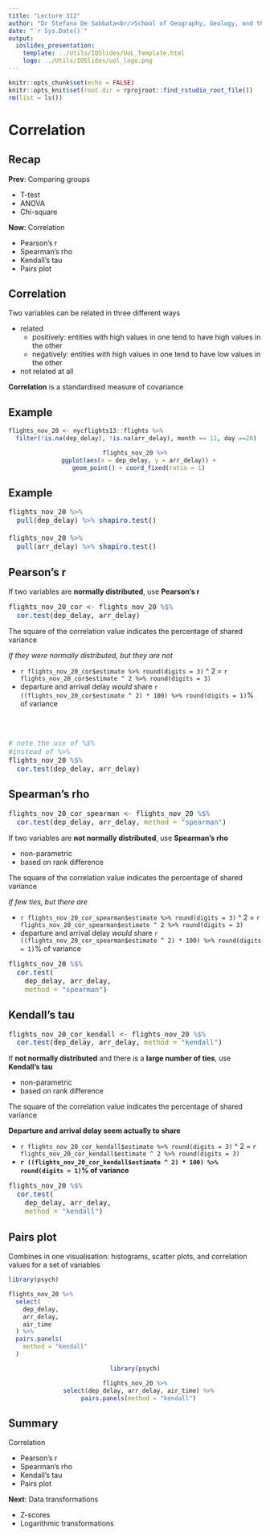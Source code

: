 ```yaml
---
title: "Lecture 312"
author: "Dr Stefano De Sabbata<br/>School of Geography, Geology, and the Env.<br/><a href=\"mailto:s.desabbata@le.ac.uk\">s.desabbata&commat;le.ac.uk</a> &vert; <a href=\"https://twitter.com/maps4thought\">&commat;maps4thought</a><br/><a href=\"https://github.com/sdesabbata/GY7702\">github.com/sdesabbata/GY7702</a> licensed under <a href=\"https://www.gnu.org/licenses/gpl-3.0.html\">GNU GPL v3.0</a>"
date: "`r Sys.Date()`"
output:
  ioslides_presentation:
    template: ../Utils/IOSlides/UoL_Template.html
    logo: ../Utils/IOSlides/uol_logo.png
---
```


```r
knitr::opts_chunk$set(echo = FALSE)
knitr::opts_knit$set(root.dir = rprojroot::find_rstudio_root_file())
rm(list = ls())
```



<style type="text/css">
.small_r_all pre{
  font-size: 16px;
  line-height: 18px;
}
.small_r_output pre:not(.prettyprint){
  font-size: 16px;
  line-height: 18px;
}
.verysmall_r_output pre:not(.prettyprint){
  font-size: 12px;
  line-height: 14px;
}
</style>



# Correlation


## Recap

**Prev**: Comparing groups

- T-test
- ANOVA
- Chi-square

**Now**: Correlation

- Pearson’s r
- Spearman’s rho
- Kendall’s tau
- Pairs plot


## Correlation

Two variables can be related in three different ways

- related
    - positively: entities with high values in one tend to have high values in the other
    - negatively: entities with high values in one tend to have low values in the other
- not related at all

**Correlation** is a standardised measure of covariance



## Example

```r
flights_nov_20 <- nycflights13::flights %>%
  filter(!is.na(dep_delay), !is.na(arr_delay), month == 11, day ==20) 
```

<center>
```r
flights_nov_20 %>%
  ggplot(aes(x = dep_delay, y = arr_delay)) +
  geom_point() + coord_fixed(ratio = 1)
```
</center>


## Example

<div class="small_r_output">

```r
flights_nov_20 %>%
  pull(dep_delay) %>% shapiro.test()

flights_nov_20 %>%
  pull(arr_delay) %>% shapiro.test()
```

</div>



## Pearson’s r

<div class="columns-2 small_r_output">

If  two variables are **normally distributed**, use **Pearson's r**

```r
flights_nov_20_cor <- flights_nov_20 %$%
  cor.test(dep_delay, arr_delay)
```

The square of the correlation value indicates the percentage of shared variance

*If they were normally distributed, but they are not* 

- `r flights_nov_20_cor$estimate %>% round(digits = 3)` ^ 2 = `r flights_nov_20_cor$estimate ^ 2 %>% round(digits = 3)`
- departure and arrival delay *would* share `r ((flights_nov_20_cor$estimate ^ 2) * 100) %>% round(digits = 1)`% of variance

<br/><br/>

```r
# note the use of %$%
#instead of %>%
flights_nov_20 %$%
  cor.test(dep_delay, arr_delay)
```

</div>



## Spearman’s rho

<div class="columns-2 small_r_output">

```r
flights_nov_20_cor_spearman <- flights_nov_20 %$%
  cor.test(dep_delay, arr_delay, method = "spearman")
```

If  two variables are **not normally distributed**, use **Spearman’s rho**

- non-parametric
- based on rank difference

The square of the correlation value indicates the percentage of shared variance

*If few ties, but there are*

- `r flights_nov_20_cor_spearman$estimate %>% round(digits = 3)` ^ 2 = `r flights_nov_20_cor_spearman$estimate ^ 2 %>% round(digits = 3)`
- departure and arrival delay *would* share `r ((flights_nov_20_cor_spearman$estimate ^ 2) * 100) %>% round(digits = 1)`% of variance


```r
flights_nov_20 %$%
  cor.test(
    dep_delay, arr_delay, 
    method = "spearman")
```

</div>



## Kendall’s tau

<div class="columns-2 small_r_output">

```r
flights_nov_20_cor_kendall <- flights_nov_20 %$%
  cor.test(dep_delay, arr_delay, method = "kendall")
```

If **not normally distributed** and there is a **large number of ties**, use **Kendall’s tau**

- non-parametric
- based on rank difference

The square of the correlation value indicates the percentage of shared variance

**Departure and arrival delay seem actually to share**

- `r flights_nov_20_cor_kendall$estimate %>% round(digits = 3)` ^ 2 = `r flights_nov_20_cor_kendall$estimate ^ 2 %>% round(digits = 3)`
- **`r ((flights_nov_20_cor_kendall$estimate ^ 2) * 100) %>% round(digits = 1)`% of variance**


```r
flights_nov_20 %$%
  cor.test(
    dep_delay, arr_delay, 
    method = "kendall")
```

</div>



## Pairs plot

Combines in one visualisation: histograms, scatter plots, and correlation values for a set of variables

<div class="columns-2">

```r
library(psych)

flights_nov_20 %>%
  select(
    dep_delay, 
    arr_delay, 
    air_time
  ) %>%
  pairs.panels(
    method = "kendall"
  )
```

<center>
```r
library(psych)

flights_nov_20 %>%
  select(dep_delay, arr_delay, air_time) %>%
  pairs.panels(method = "kendall")
```
</center>

</div>



## Summary

Correlation

- Pearson’s r
- Spearman’s rho
- Kendall’s tau
- Pairs plot

**Next**: Data transformations

- Z-scores
- Logarithmic transformations